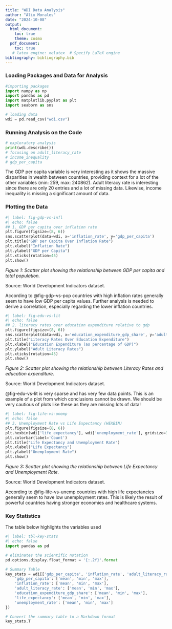 ```yaml
---
title: "WDI Data Analysis"
author: "Alix Morales"
date: "2024-10-08"
output:
  html_document:
    toc: true    
    theme: cosmo 
  pdf_document:
    toc: true    
   # latex_engine: xelatex  # Specify LaTeX engine 
bibliography: bibliography.bib   
---
```


### Loading Packages and Data for Analysis
```python
#importing packages
import numpy as np
import pandas as pd
import matplotlib.pyplot as plt
import seaborn as sns

# loading data
wdi = pd.read_csv("wdi.csv")
``` 

### Running Analysis on the Code
```python
# exploratory analysis
print(wdi.describe()) 
# focusing on adult_literacy_rate
# income_inequality
# gdp_per_capita
```

The GDP per capita variable is very interesting as it shows the massive disparities in wealth between countries, providing context for a lot of the other variables (min: 259, max: 240862). Adult literacy rate is interesting since there are only 20 entries and a lot of missing data. Likewise, income inequality is missing a significant amount of data. 

### Plotting the Data
```python
#| label: fig-gdp-vs-infl
#| echo: false
## 1. GDP per capita over inflation rate
plt.figure(figsize=(8, 6))
sns.scatterplot(data=wdi, x='inflation_rate', y='gdp_per_capita')
plt.title("GDP per Capita Over Inflation Rate")
plt.xlabel("Inflation Rate")
plt.ylabel("GDP per Capita")
plt.xticks(rotation=45)
plt.show()
```

*Figure 1: Scatter plot showing the relationship between GDP per capita and total population.*

Source: World Development Indicators dataset.

According to @fig-gdp-vs-pop countries with high inflation rates generally seem to have low GDP per capita values. Further analysis is needed to derive a correlation, especially regarding the lower inflation countries.

```python
#| label: fig-edu-vs-lit
#| echo: false
## 2. literacy rates over education expenditure relative to gdp
plt.figure(figsize=(8, 6))
sns.scatterplot(data=wdi, x='education_expenditure_gdp_share', y='adult_literacy_rate')
plt.title("Literacy Rates Over Education Expenditure")
plt.xlabel("Education Expenditure (as percentage of GDP)")
plt.ylabel("Adult Literacy Rates")
plt.xticks(rotation=45)
plt.show()
```

*Figure 2: Scatter plot showing the relationship between Literacy Rates and education expenditure.*

Source: World Development Indicators dataset.

@fig-edu-vs-lit is very sparse and has very few data points. This is an example of a plot from which conclusions cannot be drawn. We should be very cautious of plots like these as they are missing lots of data!

```python
#| label: fig-life-vs-unemp
#| echo: false
## 3. Unemployment Rate vs Life Expectancy (HEXBIN)
plt.figure(figsize=(8, 6))
plt.hexbin(wdi['life_expectancy'], wdi['unemployment_rate'], gridsize=30, cmap='Blues')
plt.colorbar(label='Count')
plt.title("Life Expectancy and Unemployment Rate")
plt.xlabel("Life Expectancy")
plt.ylabel("Unemployment Rate")
plt.show()

```

*Figure 3: Scatter plot showing the relationship between Life Expectancy and Unemployment Rate.*

Source: World Development Indicators dataset.

According to @fig-life-vs-unemp countries with high life expectancies generally seem to have low unemployment rates. This is likely the result of powerful countries having stronger economies and healthcare systems. 

### Key Statistics

The table below highlights the variables used

```python
#| label: tbl-key-stats
#| echo: false
import pandas as pd

# eliminates the scientific notation
pd.options.display.float_format = '{:.2f}'.format

# Summary Table
key_stats = wdi[['gdp_per_capita', 'inflation_rate', 'adult_literacy_rate', 'education_expenditure_gdp_share', 'life_expectancy', 'unemployment_rate']].agg({
    'gdp_per_capita': ['mean', 'min', 'max'],
    'inflation_rate': ['mean', 'min', 'max'],
    'adult_literacy_rate': ['mean', 'min', 'max'],
    'education_expenditure_gdp_share': ['mean', 'min', 'max'],
    'life_expectancy': ['mean', 'min', 'max'],
    'unemployment_rate': ['mean', 'min', 'max']
})

# Convert the summary table to a Markdown format
key_stats.T
```